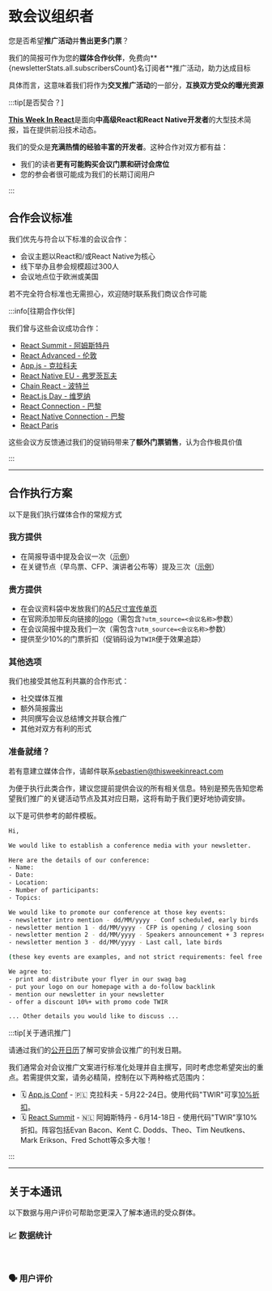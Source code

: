 
# 致会议组织者

您是否希望**推广活动**并**售出更多门票**？

我们的简报可作为您的**媒体合作伙伴**，免费向**{newsletterStats.all.subscribersCount}名订阅者**推广活动，助力达成目标

具体而言，这意味着我们将作为**交叉推广活动**的一部分，**互换双方受众的曝光资源**

:::tip[是否契合？]

[**This Week In React**](/)是面向**中高级React和React Native开发者**的大型技术简报，旨在提供前沿技术动态。

我们的受众是**充满热情的经验丰富的开发者**。这种合作对双方都有益：

- 我们的读者**更有可能购买会议门票和研讨会席位**
- 您的参会者很可能成为我们的长期订阅用户

:::

## 合作会议标准

我们优先与符合以下标准的会议合作：

- 会议主题以React和/或React Native为核心
- 线下举办且参会规模超过300人
- 会议地点位于欧洲或美国

若不完全符合标准也无需担心，欢迎随时联系我们商议合作可能

:::info[往期合作伙伴]

我们曾与这些会议成功合作：

- [React Summit - 阿姆斯特丹](https://reactsummit.com/)
- [React Advanced - 伦敦](https://reactadvanced.com/)
- [App.js - 克拉科夫](https://appjs.co/)
- [React Native EU - 弗罗茨瓦夫](https://www.react-native.eu/)
- [Chain React - 波特兰](https://chainreactconf.com/)
- [React.js Day - 维罗纳](https://2023.reactjsday.it/)
- [React Connection - 巴黎](https://reactconnection.io/)
- [React Native Connection - 巴黎](https://reactnativeconnection.io/)
- [React Paris](https://react.paris/)

这些会议方反馈通过我们的促销码带来了**额外门票销售**，认为合作极具价值

:::

---

## 合作执行方案

以下是我们执行媒体合作的常规方式

### 我方提供

- 在简报导语中提及会议一次（[示例](/newsletter/159)）
- 在关键节点（早鸟票、CFP、演讲者公布等）提及三次（[示例](/newsletter/159#react)）

### 贵方提供

- 在会议资料袋中发放我们的[A5尺寸宣传单页](https://drive.google.com/drive/folders/1tVoR3u5qERjt9hwyNQQMJzax3iYEKcsL)
- 在官网添加带反向链接的[logo](https://drive.google.com/drive/folders/1029GIVDLUizLhhz0xNAdDlMnPhsQ3_f7)（需包含`?utm_source=<会议名称>`参数）
- 在会议简报中提及我们一次（需包含`?utm_source=<会议名称>`参数）
- 提供至少10%的门票折扣（促销码设为`TWIR`便于效果追踪）

### 其他选项

我们也接受其他互利共赢的合作形式：

- 社交媒体互推
- 额外简报露出
- 共同撰写会议总结博文并联合推广
- 其他对双方有利的形式

### 准备就绪？

若有意建立媒体合作，请邮件联系[sebastien@thisweekinreact.com](mailto:sebastien@thisweekinreact.com?subject=%3CCONF_NAME%3E%20x%20This%20Week%20In%20React%20-%20Media%20Partnership)

为便于执行此类合作，建议您提前提供会议的所有相关信息。特别是预先告知您希望我们推广的关键活动节点及其对应日期，这将有助于我们更好地协调安排。

以下是可供参考的邮件模板。

```bash title="Subject: <CONF_NAME> x This Week In React - Media Partnership"
Hi,

We would like to establish a conference media with your newsletter.

Here are the details of our conference:
- Name:
- Date:
- Location:
- Number of participants:
- Topics:

We would like to promote our conference at those key events:
- newsletter intro mention - dd/MM/yyyy - Conf scheduled, early birds
- newsletter mention 1 - dd/MM/yyyy - CFP is opening / closing soon
- newsletter mention 2 - dd/MM/yyyy - Speakers announcement + 3 representative headliners
- newsletter mention 3 - dd/MM/yyyy - Last call, late birds

(these key events are examples, and not strict requirements: feel free to suggest whatever helps you get conversions)

We agree to:
- print and distribute your flyer in our swag bag
- put your logo on our homepage with a do-follow backlink
- mention our newsletter in your newsletter
- offer a discount 10%+ with promo code TWIR

... Other details you would like to discuss ...
```

:::tip[关于通讯推广]

请通过我们的[公开日历](https://thisweekinreact.com/calendar)了解可安排会议推广的刊发日期。

我们通常会对会议推广文案进行标准化处理并自主撰写，同时考虑您希望突出的重点。若需提供文案，请务必精简，控制在以下两种格式范围内：

- 🗓 [App.js Conf](https://appjs.co/?utm_source=thisweekinreact) - 🇵🇱 克拉科夫 - 5月22-24日。使用代码"TWIR"可享[10%折扣](https://ti.to/appjs/2024/discount/TWIR)。
- 🗓 [React Summit](https://reactsummit.com/?utm_source=thisweekinreact) - 🇳🇱 阿姆斯特丹 - 6月14-18日 - 使用代码"TWIR"享10%折扣。阵容包括Evan Bacon、Kent C. Dodds、Theo、Tim Neutkens、Mark Erikson、Fred Schott等众多大咖！

:::

---

## 关于本通讯

以下数据与用户评价可帮助您更深入了解本通讯的受众群体。

### 📈 数据统计

<SponsoringTabsStats />

<br />

### 🗣 用户评价

<SponsoringTabsTestimonials />